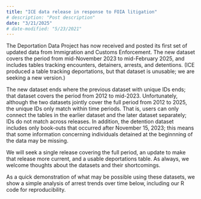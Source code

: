 ```yaml
---
title: "ICE data release in response to FOIA litigation"
# description: "Post description"
date: "3/21/2025"
# date-modified: "5/23/2021"
---
```


The Deportation Data Project has now received and posted its first set of updated data from Immigration and Customs Enforcement. The new dataset covers the period from mid-November 2023 to mid-February 2025, and includes tables tracking encounters, detainers, arrests, and detentions. (ICE produced a table tracking deportations, but that dataset is unusable; we are seeking a new version.)

The new dataset ends where the previous dataset with unique IDs ends; that dataset covers the period from 2012 to mid-2023. Unfortunately, although the two datasets jointly cover the full period from 2012 to 2025, the unique IDs only match within time periods. That is, users can only connect the tables in the earlier dataset and the later dataset separately; IDs do not match across releases. In addition, the detention dataset includes only book-outs that occurred after November 15, 2023; this means that some information concerning individuals detained at the beginnning of the data may be missing. 

We will seek a single release covering the full period, an update to make that release more current, and a usable deportations table. As always, we welcome thoughts about the datasets and their shortcomings.

As a quick demonstration of what may be possible using these datasets, we show a simple analysis of arrest trends over time below, including our R code for reproducibility. 


